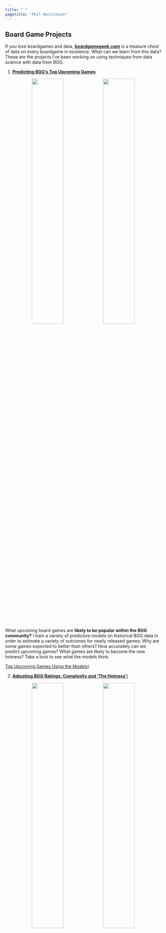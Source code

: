 ```yaml
---
title: " "
pagetitle: "Phil Henrickson"
---
```


## Board Game Projects {-}

If you love boardgames and data, [**boardgamegeek.com**](https://boardgamegeek.com) is a treasure chest of data on every boardgame in existence. What can we learn from this data? These are the projects I've been working on using techniques from data science with data from BGG.

1. [**Predicting BGG's Top Upcoming Games**](https://phenrickson.github.io/bgg_reports/predicting_bgg_outcomes.html)

<center>

![](/Users/Phil/Documents/projects/data-analysis-paralysis/images/predicting_games.png){width=45%} ![](/Users/Phil/Documents/projects/data-analysis-paralysis/images/outcome_coefs.png){width=45%}

</center>

What upcoming board games are **likely to be popular within the BGG community?** I train a variety of predictive models on historical BGG data in order to estimate a variety of outcomes for newly released games. Why are some games expected to better than others? How accurately can we predict upcoming games? What games are likely to become the new hotness? Take a look to see what the models think.

[Top Upcoming Games Using the Models)](https://phenrickson.github.io/bgg_reports/upcoming_games_tables.html)

2. [**Adjusting BGG Ratings: Complexity and 'The Hotness'**)](https://phenrickson.github.io/bgg_reports/adjusting_bgg_ratings.html)

<center>

![](/Users/Phil/Documents/projects/data-analysis-paralysis/images/averages_and_usersrated.png){width=45%} ![](/Users/Phil/Documents/projects/data-analysis-paralysis/images/hotness_adjusted.png){width=45%}

</center>

I use a variety techniques to make adjustments to the Geek rating on boardgamegeek.First, I compute **Complexity-Adjusted Ratings** in order to identify which games get the most bang for their complexity buck. I am not the first to develop the method for computing these ratings, which is a very simple statistical model, but I do use that method to keep a list of up-to-date complexity ratings based on my latest pull of games from BGG. Second, I amend the formula for the geek rating to place a greater weight on the popularity of the game, which I have found can mitigate a tendency of the geek ratings to skew towards the 'the hotness'.

3. [**Predicting Reviewer Collections, or How to Create an Artificial Shut Up and Sit Down**]():

4. [**Finding Boardgame "Neighbors"**]():

